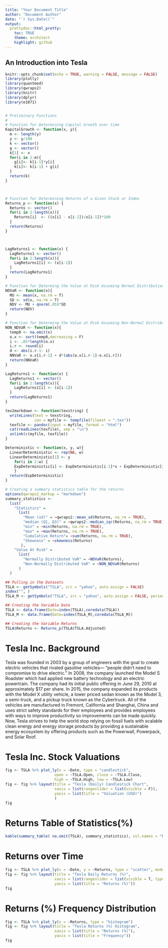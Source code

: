 ```yaml
---
title: "Your Document Title"
author: "Document Author"
date: "`r Sys.Date()`"
output:
  prettydoc::html_pretty:
    toc: TRUE
    theme: architect
    highlight: github
---
```


## An Introduction into Tesla
```r
knitr::opts_chunk$set(echo = TRUE, warning = FALSE, message = FALSE)
library(plotly)
library(quantmod)
library(qwraps2)
library(knitr)
library(dplyr)
library(e1071)


# Preliminary Functions
# 
# Function for Determining Capital Growth over time
KapitalGrowth <- function(x, y){
  m <- length(y)
  y <- y/100
  k <- vector()
  g <- vector()
  k[1] <- x
  for(i in 2:m){
    g[i]<- k[i-1]*y[i]
    k[i]<- k[i-1] + g[i]
  }
  return(k)
}



# Function for Determining Returns of a Given Stock or Index
Returns_p <- function(x) {
  Returns <- vector()
  for(i in 2:length(x)){
    Returns[i]  <- ((x[i] - x[i-1])/x[i-1])*100
  }
  return(Returns)
}



LagReturns1 <- function(x) {
  LagReturns1 <- vector()
  for(i in 2:length(x)){
    LagReturns1[i] <- (x[i-1])
  }
  return(LagReturns1)
}

# Function for Determing the Value at Risk Assuming Normal Distribution
NDVaR <- function(x){
  MU <- mean(x, na.rm = T)
  SD <- sd(x, na.rm = T)
  NDV <- MU + qnorm(.05)*SD
  return(NDV)
}

# Function for Determing the Value at Risk Assuming Non-Normal Distribution
NON_NDVaR <- function(x){
  temp0 <- na.omit(x)
  o.x <- sort(temp0,decreasing = F)
  i <- .05*length(o.x)
  i.r <- round(i)
  d <- abs(i.r-1- i)
  NNVaR <- o.x[i.r-1] + d*(abs(o.x[i.r-1]-o.x[i.r]))
  return(NNVaR)
}

LagReturns1 <- function(x) {
  LagReturns1 <- vector()
  for(i in 2:length(x)){
    LagReturns1[i] <- (x[i-1])
  }
  return(LagReturns1)
}

tex2markdown <- function(texstring) {
  writeLines(text = texstring,
             con = myfile <- tempfile(fileext = ".tex"))
  texfile <- pandoc(input = myfile, format = "html")
  cat(readLines(texfile), sep = "\n")
  unlink(c(myfile, texfile))
}

Deterministic <- function(x, y, w){
  LinearDeterministic <- rep(NA, w)
  LinearDeterministic[1] <- y
    for(i in 2:w) {
    ExpDeterministic[i] <- ExpDeterministic[i-1]*x + ExpDeterministic[i-1]
    }
  return(ExpDeterministic)
}

# Creating a summary statistics table for the returns 
options(qwraps2_markup = "markdown")
summary_statistics <-
  list(
    "Statistics" =
      list(
        "Mean (sd)" = ~qwraps2::mean_sd(Returns, na_rm = TRUE),
        "median (Q1, Q3)" = ~qwraps2::median_iqr(Returns, na_rm = TRUE),
        "min" = ~min(Returns, na.rm = TRUE),
        "max" = ~max(Returns, na.rm = TRUE),
        "Cumulative Return"= ~sum(Returns, na.rm = TRUE),
        "Skewness" = ~skewness(Returns)
       ),
    "Value At Risk" =
      list(
        "Normally Distributed VaR" = ~NDVaR(Returns),
        "Non-Normally Distributed VaR" = ~NON_NDVaR(Returns)
      )
  )

## Pulling in the Datasets
TSLA <- getSymbols("TSLA", src = "yahoo", auto.assign = FALSE)
index("", )
TSLA_M <- getSymbols("TSLA", src = "yahoo", auto.assign = FALSE, periodicity = "monthly")

## Creating the Variable Date
TSLA <- data.frame(Date=index(TSLA),coredata(TSLA))
TSLA_M <- data.frame(Date=index(TSLA_M),coredata(TSLA_M))

## Creating the Variable Returns
TSLA$Returns <- Returns_p(TSLA$TSLA.Adjusted)
```


# Tesla Inc. Background
Tesla was founded in 2003 by a group of engineers with the goal to create electric vehicles that rivaled gasoline vehicles— “people didn’t need to compromise to drive electric.” In 2008, the company launched the Model S Roadster which had applied new battery technology and an electric powertrain. The company had its initial public offering in June 29, 2010 at approximately $17 per share. In 2015, the company expanded its products with the Model X utility vehicle, a lower priced sedan known as the Model 3, a semi-truck, and a pickup truck known as the Cybertruck. All of the vehicles are manufactured in Fremont, California and Shanghai, China and uses strict safety standards for their employees and provides employees with ways to improve productivity so improvements can be made quickly. Now, Tesla strives to help the world stop relying on fossil fuels with scalable clean energy and energy storage products by providing a sustainable energy ecosystem by offering products such as the Powerwall, Powerpack, and Solar Roof.


# Tesla Inc. Stock Valuations
```r
fig <- TSLA %>% plot_ly(x = ~Date, type = "candlestick",
                      open = ~TSLA.Open, close = ~TSLA.Close,
                      high = ~TSLA.High, low = ~TSLA.Low) 
fig <- fig %>% layout(title = "Tesla (Daily) Candlestick Chart", 
                      xaxis = list(rangeslider = list(visible = F)),
                      yaxis = list(title = "Valuation (USD)")
                      )
fig
```



# Returns Table of Statistics(%)
```r
kable(summary_table( na.omit(TSLA), summary_statistics), col.names = "Returns (%)")
```


# Returns over Time
```r
fig <- TSLA %>% plot_ly(x = ~Date, y = ~Returns, type = "scatter", mode = "lines")
fig <- fig %>% layout(title = "Tesla Daily Returns (%)",
                      xaxis = list(rangeslider = list(visible = T, type = "date"), title = "Date"),
                      yaxis = list(title = "Returns (%)"))
fig
```


# Returns (%) Frequency Distribution
```r
fig <- TSLA %>% plot_ly(x = ~Returns, type = "histogram")
fig <- fig %>% layout(title = "Tesla Returns (%) Histogram",
                      xaxis = list(title = "Returns (%)"),
                      yaxis = list(title = "Frequency"))
fig
```







